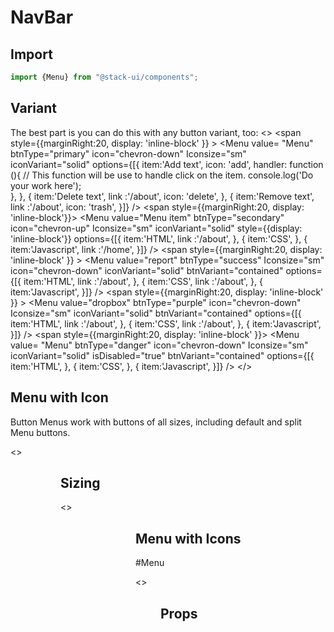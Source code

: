 

<Meta title="Components/Menu" component="Menu" />

<Story name="Import" />

# NavBar

## Import

```jsx
import {Menu} from "@stack-ui/components";
```
## Variant

The best part is you can do this with any button variant, too:
<Preview withToolbar>
    <Story name="Usage">
         <>
          <span style={{marginRight:20, display: 'inline-block' }} >
        <Menu value= "Menu" btnType="primary" icon="chevron-down" Iconsize="sm" iconVariant="solid" options={[{
            item:'Add text',
            icon: 'add',
            handler: function (){
                // This function will be use to handle click on the item.
                console.log('Do your work here');  
              },
        },
        {
          item:'Delete text',
           link :'/about',
           icon: 'delete',
        },
        {
          item:'Remove text',
           link :'/about',
           icon: 'trash',
        }]} />
        </span>
         <span style={{marginRight:20, display: 'inline-block'}}>
        <Menu value="Menu item" btnType="secondary" icon="chevron-up" Iconsize="sm" iconVariant="solid" style={{display: 'inline-block'}} options={[{
          item:'HTML',
          link :'/about',
        },
        {
          item:'CSS',
        },
        {
          item:'Javascript',
           link :'/home',
        }]} />
        </span>
        <span style={{marginRight:20, display: 'inline-block' }} >
        <Menu value="report" btnType="success"  Iconsize="sm"  icon="chevron-down" iconVariant="solid" btnVariant="contained" options={[{
          item:'HTML',
           link :'/about',
        },
        {
          item:'CSS',
           link :'/about',
        },
        {
          item:'Javascript',
        }]} />
        </span>
            <span style={{marginRight:20, display: 'inline-block' }} >
        <Menu value="dropbox" btnType="purple" icon="chevron-down" Iconsize="sm" iconVariant="solid" btnVariant="contained" options={[{
          item:'HTML',
           link :'/about',
        },
        {
          item:'CSS',
           link :'/about',
        },
        {
          item:'Javascript',
        }]} />
        </span>
           <span style={{marginRight:20, display: 'inline-block' }}>
        <Menu value= "Menu" btnType="danger" icon="chevron-down" Iconsize="sm" iconVariant="solid" isDisabled="true" btnVariant="contained" options={[{
          item:'HTML',
        },
        {
          item:'CSS',
        },
        {
          item:'Javascript',
        }]} />
        </span>
        </>
    </Story>
</Preview>

## Menu with Icon

Button Menus work with buttons of all sizes, including default and split Menu buttons.

<Preview withToolbar>
    <Story name="UsageMenuIcons">
         <>
          <span style={{marginRight:20, display: 'inline-block' }} >
        <Menu btnType="primary"  value= "Menu" icon="chevron-down"  iconVariant="solid"  size="sm" options={[{
            item:'Add text',
            link :'/about',
            icon: 'add',
        },
        {
          item:'Delete text',
           link :'/about',
           icon: 'delete',
        },
        {
          item:'Remove text',
           link :'/about',
           icon: 'trash',
        }]} />
        </span>
       <span style={{marginRight:20, display: 'inline-block' }} >
        <Menu btnType="default"  value= "default" icon="chevron-down" options={[{
            item:'Add text',
            link :'/about',
            icon: 'add',
        },
        {
          item:'Delete text',
           link :'/about',
           icon: 'delete',
        },
        {
          item:'Remove text',
           link :'/about',
           icon: 'trash',
        }]} />
        </span>
        </>
    </Story>
</Preview>


## Sizing

<Preview withToolbar>
    <Story name="UsageIcon">
         <>
          <span style={{marginRight:20, display: 'inline-block' }} >
        <Menu btnType="primary" value= "Menu" icon="chevron-down"  iconVariant="solid"  size="sm" options={[{
          item:'HTML',
        },
        {
          item:'CSS',
        },
        {
          item:'Javascript',
        }]} />
        </span>
         <span style={{marginRight:20, display: 'inline-block'}}>
        <Menu btnType="info" value= "Menu" icon="chevron-down" iconVariant="solid" style={{display: 'inline-block'}} options={[{
          item:'HTML',
        },
        {
          item:'React',
        },
        {
          item:'Javascript',
        }]} />
        </span>
        <span style={{marginRight:20, display: 'inline-block' }} >
        <Menu btnType="success" value= "Menu" icon="chevron-down" iconVariant="solid"  size="lg" btnVariant="contained" options={[{
          item:'HTML',
        },
        {
          item:'CSS',
        },
        {
          item:'Javascript',
        }]} />
        </span>
        </>
    </Story>
</Preview>

## Menu with Icons
#Menu

<Preview withToolbar>
    <Story name="IconMenu">
         <>
          <span style={{marginRight:20, display: 'inline-block', marginLeft: 100 }} >
          <Menu iconOption btnVariant="contained" btnType="menu" options={[
            {
          headerText: 'Header-Text',
            },
            {
          item:'HTML',
        },
        {
          item:'CSS',
        },
        {
          item:'Javascript',
          isDivider: true,
        }]}
        />
        </span>
        </>
    </Story>
</Preview>

<Story name="Props" />

## Props

<Props of={MenuTypes} />
